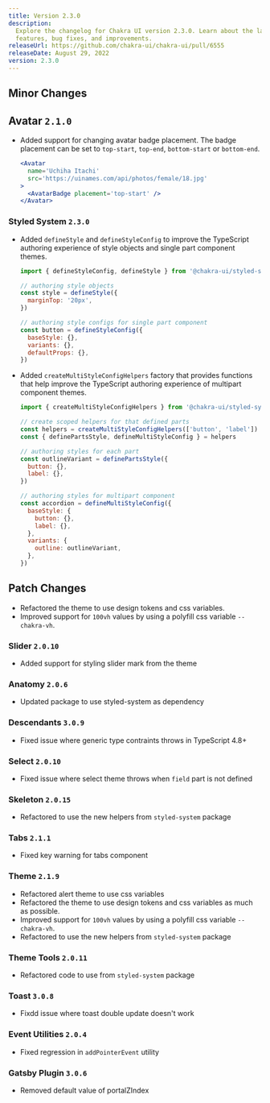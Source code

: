 ```yaml
---
title: Version 2.3.0
description:
  Explore the changelog for Chakra UI version 2.3.0. Learn about the latest
  features, bug fixes, and improvements.
releaseUrl: https://github.com/chakra-ui/chakra-ui/pull/6555
releaseDate: August 29, 2022
version: 2.3.0
---
```


## Minor Changes

## Avatar `2.1.0`

- Added support for changing avatar badge placement. The badge placement can be
  set to `top-start`, `top-end`, `bottom-start` or `bottom-end`.

  ```jsx live=false
  <Avatar
    name='Uchiha Itachi'
    src='https://uinames.com/api/photos/female/18.jpg'
  >
    <AvatarBadge placement='top-start' />
  </Avatar>
  ```

### Styled System `2.3.0`

- Added `defineStyle` and `defineStyleConfig` to improve the TypeScript
  authoring experience of style objects and single part component themes.

  ```jsx live=false
  import { defineStyleConfig, defineStyle } from '@chakra-ui/styled-system'

  // authoring style objects
  const style = defineStyle({
    marginTop: '20px',
  })

  // authoring style configs for single part component
  const button = defineStyleConfig({
    baseStyle: {},
    variants: {},
    defaultProps: {},
  })
  ```

- Added `createMultiStyleConfigHelpers` factory that provides functions that
  help improve the TypeScript authoring experience of multipart component
  themes.

  ```jsx live=false
  import { createMultiStyleConfigHelpers } from '@chakra-ui/styled-sytem'

  // create scoped helpers for that defined parts
  const helpers = createMultiStyleConfigHelpers(['button', 'label'])
  const { definePartsStyle, defineMultiStyleConfig } = helpers

  // authoring styles for each part
  const outlineVariant = definePartsStyle({
    button: {},
    label: {},
  })

  // authoring styles for multipart component
  const accordion = defineMultiStyleConfig({
    baseStyle: {
      button: {},
      label: {},
    },
    variants: {
      outline: outlineVariant,
    },
  })
  ```

## Patch Changes

- Refactored the theme to use design tokens and css variables.
- Improved support for `100vh` values by using a polyfill css variable
  `--chakra-vh`.

### Slider `2.0.10`

- Added support for styling slider mark from the theme

### Anatomy `2.0.6`

- Updated package to use styled-system as dependency

### Descendants `3.0.9`

- Fixed issue where generic type contraints throws in TypeScript 4.8+

### Select `2.0.10`

- Fixed issue where select theme throws when `field` part is not defined

### Skeleton `2.0.15`

- Refactored to use the new helpers from `styled-system` package

### Tabs `2.1.1`

- Fixed key warning for tabs component

### Theme `2.1.9`

- Refactored alert theme to use css variables
- Refactored the theme to use design tokens and css variables as much as
  possible.
- Improved support for `100vh` values by using a polyfill css variable
  `--chakra-vh`.
- Refactored to use the new helpers from `styled-system` package

### Theme Tools `2.0.11`

- Refactored code to use from `styled-system` package

### Toast `3.0.8`

- Fixdd issue where toast double update doesn't work

### Event Utilities `2.0.4`

- Fixed regression in `addPointerEvent` utility

### Gatsby Plugin `3.0.6`

- Removed default value of portalZIndex
